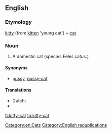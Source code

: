 ==English==

===Etymology===
[[kitty]] (from [[kitten]] 'young cat') + [[cat]]

===Noun===
{{en-noun|sg=[[kitty]]-[[cat]]}}

# {{colloquial|usually|childish}} A domestic cat (species Feles catus.)

====Synonyms====
* [[pussy]], [[pussy-cat]]

====Translations====
* Dutch: {{t|nl|kattepoes}}
* {{trreq|ko}}

[[Category:en:Cats]]
[[Category:English reduplications]]

[[fi:kitty-cat]]
[[ta:kitty-cat]]